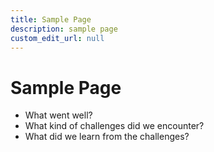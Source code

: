```yaml
---
title: Sample Page
description: sample page
custom_edit_url: null
---
```


# Sample Page

- What went well?
- What kind of challenges did we encounter?
- What did we learn from the challenges?
